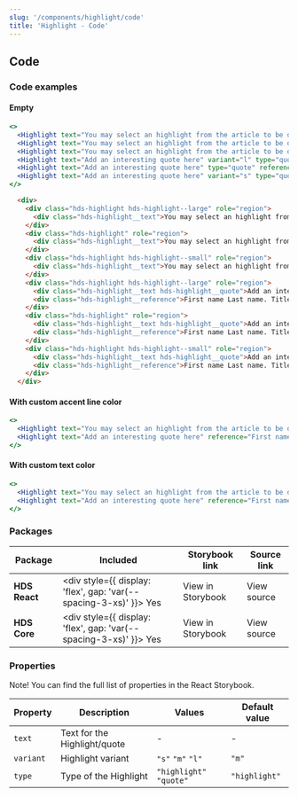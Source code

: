 ```yaml
---
slug: '/components/highlight/code'
title: 'Highlight - Code'
---
```




## Code

### Code examples

#### Empty

<Playground>


```jsx
<>
  <Highlight text="You may select an highlight from the article to be displayed here. Select an excerpt that you want the user to pay attention to." variant="l"/>
  <Highlight text="You may select an highlight from the article to be displayed here. Select an excerpt that you want the user to pay attention to."/>
  <Highlight text="You may select an highlight from the article to be displayed here. Select an excerpt that you want the user to pay attention to." variant="s"/>
  <Highlight text="Add an interesting quote here" variant="l" type="quote" reference="First name Last name. Title."/>
  <Highlight text="Add an interesting quote here" type="quote" reference="First name Last name. Title."/>
  <Highlight text="Add an interesting quote here" variant="s" type="quote" reference="First name Last name. Title."/>
</>
```

```html
  <div>
    <div class="hds-highlight hds-highlight--large" role="region">
      <div class="hds-highlight__text">You may select an highlight from the article to be displayed here. Select an excerpt that you want the user to pay attention to.</div>
    </div>
    <div class="hds-highlight" role="region">
      <div class="hds-highlight__text">You may select an highlight from the article to be displayed here. Select an excerpt that you want the user to pay attention to.</div>
    </div>
    <div class="hds-highlight hds-highlight--small" role="region">
      <div class="hds-highlight__text">You may select an highlight from the article to be displayed here. Select an excerpt that you want the user to pay attention to.</div>
    </div>
    <div class="hds-highlight hds-highlight--large" role="region">
      <div class="hds-highlight__text hds-highlight__quote">Add an interesting quote here</div>
      <div class="hds-highlight__reference">First name Last name. Title.</div>
    </div>
    <div class="hds-highlight" role="region">
      <div class="hds-highlight__text hds-highlight__quote">Add an interesting quote here</div>
      <div class="hds-highlight__reference">First name Last name. Title.</div>
    </div>
    <div class="hds-highlight hds-highlight--small" role="region">
      <div class="hds-highlight__text hds-highlight__quote">Add an interesting quote here</div>
      <div class="hds-highlight__reference">First name Last name. Title.</div>
    </div>
  </div>
```

</Playground>


#### With custom accent line color

<Playground>


```jsx
<>
  <Highlight text="You may select an highlight from the article to be displayed here. Select an excerpt that you want the user to pay attention to." theme={{'--accent-line-color':'green'}}/>
  <Highlight text="Add an interesting quote here" reference="First name Last name. Title." type="quote"  theme={{'--accent-line-color':'red'}}/>
</>
```

</Playground>

#### With custom text color

<Playground>


```jsx
<>
  <Highlight text="You may select an highlight from the article to be displayed here. Select an excerpt that you want the user to pay attention to."  theme={{'--text-color':'green'}}/>
  <Highlight text="Add an interesting quote here" reference="First name Last name. Title." type="quote"  theme={{'--text-color':'red'}}/>
</>
```

</Playground>

### Packages

| Package       | Included                                                                                        | Storybook link                                                                                                   | Source link                                                                                                                                                        |
| ------------- | ----------------------------------------------------------------------------------------------- | ---------------------------------------------------------------------------------------------------------------- | ------------------------------------------------------------------------------------------------------------------------------------------------------------------ |
| **HDS React** | <div style={{ display: 'flex', gap: 'var(--spacing-3-xs)' }}><IconCheckCircleFill /> Yes </div> | <Link openInNewTab openInNewTabAriaLabel="Opens in a new tab" href="/storybook/react/?path=?path=/story/components-highlight--default-highlight">View in Storybook</Link> | <ExternalLink openInNewTab openInNewTabAriaLabel="Opens in a new tab" href="https://github.com/City-of-Helsinki/helsinki-design-system/blob/master/packages/react/src/components/card/Card.tsx">View source</ExternalLink> |
| **HDS Core**  | <div style={{ display: 'flex', gap: 'var(--spacing-3-xs)' }}><IconCheckCircleFill /> Yes </div> | <Link openInNewTab openInNewTabAriaLabel="Opens in a new tab" href="/storybook/core/?path=/story/components-highlight--default-highlight">View in Storybook</Link>        | <ExternalLink openInNewTab openInNewTabAriaLabel="Opens in a new tab" href="https://github.com/City-of-Helsinki/helsinki-design-system/tree/master/packages/core/src/components/card">View source</ExternalLink>           |

### Properties

Note! You can find the full list of properties in the <Link openInNewTab openInNewTabAriaLabel="Opens in a new tab" href="/storybook/react/?path=?path=/story/components-highlight--default-highlight">React Storybook.</Link>

| Property  | Description                     | Values                        | Default value |
| --------- | ------------------------------- | ----------------------------- | ------------- |
| `text`    | Text for the Highlight/quote    | -                             | -             |
| `variant` | Highlight variant               | `"s"` `"m"` `"l"`             | `"m"`         | 
| `type`    | Type of the Highlight           | `"highlight"` `"quote"`       | `"highlight"` |
